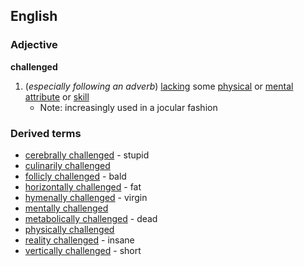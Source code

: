 ==English==
===Adjective===
'''challenged'''
#(''especially following an adverb'') [[lacking]] some [[physical]] or [[mental]] [[attribute]] or [[skill]]
#*Note: increasingly used in a jocular fashion
===Derived terms===
*[[cerebrally challenged]] - stupid
*[[culinarily challenged]]
*[[follicly challenged]] - bald
*[[horizontally challenged]] - fat
*[[hymenally challenged]] - virgin
*[[mentally challenged]]
*[[metabolically challenged]] - dead
*[[physically challenged]]
*[[reality challenged]] - insane
*[[vertically challenged]] - short